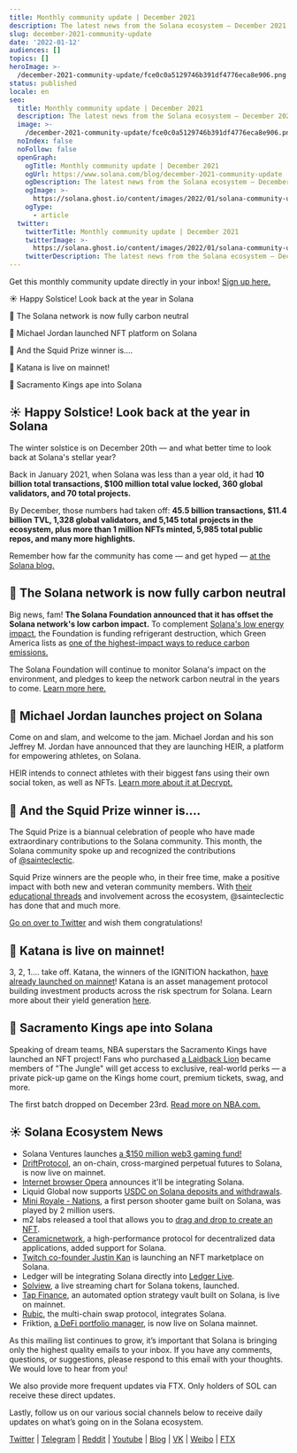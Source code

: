 ```yaml
---
title: Monthly community update | December 2021
description: The latest news from the Solana ecosystem — December 2021 edition!
slug: december-2021-community-update
date: '2022-01-12'
audiences: []
topics: []
heroImage: >-
  /december-2021-community-update/fce0c0a5129746b391df4776eca8e906.png
status: published
locale: en
seo:
  title: Monthly community update | December 2021
  description: The latest news from the Solana ecosystem — December 2021 edition!
  image: >-
    /december-2021-community-update/fce0c0a5129746b391df4776eca8e906.png
  noIndex: false
  noFollow: false
  openGraph:
    ogTitle: Monthly community update | December 2021
    ogUrl: https://www.solana.com/blog/december-2021-community-update
    ogDescription: The latest news from the Solana ecosystem — December 2021 edition!
    ogImage: >-
      https://solana.ghost.io/content/images/2022/01/solana-community-update-december-2021-blog.png
    ogType:
      - article
  twitter:
    twitterTitle: Monthly community update | December 2021
    twitterImage: >-
      https://solana.ghost.io/content/images/2022/01/solana-community-update-december-2021-blog.png
    twitterDescription: The latest news from the Solana ecosystem — December 2021 edition!
---
```


Get this monthly community update directly in your inbox! [Sign up here.](https://solana.ghost.io/monthly-update-september-2021/solana.com/newsletter)

☀️ Happy Solstice! Look back at the year in Solana

🌱 The Solana network is now fully carbon neutral

🏀 Michael Jordan launched NFT platform on Solana

🦑 And the Squid Prize winner is....

🥷 Katana is live on mainnet!

👑 Sacramento Kings ape into Solana

## **☀️ Happy Solstice! Look back at the year in Solana**

The winter solstice is on December 20th — and what better time to look back at Solana's stellar year?

Back in January 2021, when Solana was less than a year old, it had **10 billion total transactions, $100 million total value locked, 360 global validators, and 70 total projects.**

By December, those numbers had taken off: **45.5 billion transactions, $11.4 billion TVL, 1,328 global validators, and 5,145 total projects in the ecosystem, plus more than 1 million NFTs minted, 5,985 total public repos, and many more highlights.**

Remember how far the community has come — and get hyped — [at the Solana blog.](https://solana.com/news/happy-solstice-2021-celebrating-solanas-sunny-year?ref=solana.ghost.io)

## **🌱 The Solana network is now fully carbon neutral**

Big news, fam! **The Solana Foundation announced that it has offset the Solana network's low carbon impact.** To complement [Solana's low energy impact](https://solana.com/environment?ref=solana.ghost.io), the Foundation is funding refrigerant destruction, which Green America lists as [one of the highest-impact ways to reduce carbon emissions.](https://www.greenamerica.org/climate-change-100-reasons-hope/top-10-solutions-reverse-climate-change?ref=solana.ghost.io)

The Solana Foundation will continue to monitor Solana's impact on the environment, and pledges to keep the network carbon neutral in the years to come. [Learn more here.](https://solana.com/news/solana-foundation-carbon-neutral-2021?ref=solana.ghost.io)

## **🏀 Michael Jordan launches project on Solana**

Come on and slam, and welcome to the jam. Michael Jordan and his son Jeffrey M. Jordan have announced that they are launching HEIR, a platform for empowering athletes, on Solana.

HEIR intends to connect athletes with their biggest fans using their own social token, as well as NFTs. [Learn more about it at Decrypt.](https://decrypt.co/88393/michael-jordan-jumps-into-web3-solana-app-athletes-nfts-tokens?ref=solana.ghost.io)

## **🦑 And the Squid Prize winner is....**

The Squid Prize is a biannual celebration of people who have made extraordinary contributions to the Solana community. This month, the Solana community spoke up and recognized the contributions of [@sainteclectic](https://twitter.com/sainteclectic?ref=solana.ghost.io).

Squid Prize winners are the people who, in their free time, make a positive impact with both new and veteran community members. With [their educational threads](https://twitter.com/sainteclectic/status/1460995261338046466?ref=solana.ghost.io) and involvement across the ecosystem, @sainteclectic has done that and much more.

[Go on over to Twitter](https://twitter.com/solana/status/1478481566515007495?ref=solana.ghost.io) and wish them congratulations!

## **🥷 Katana is live on mainnet!**

3, 2, 1.... take off. Katana, the winners of the IGNITION hackathon, [have already launched on mainnet](https://twitter.com/Katana_HQ/status/1472039521134985225?ref=solana.ghost.io)! Katana is an asset management protocol building investment products across the risk spectrum for Solana. Learn more about their yield generation [here](https://app.katana.so/?ref=solana.ghost.io).

## **👑 Sacramento Kings ape into Solana**

Speaking of dream teams, NBA superstars the Sacramento Kings have launched an NFT project! Fans who purchased [a Laidback Lion](https://twitter.com/SacramentoKings/status/1474047768414994436?ref=solana.ghost.io) became members of "The Jungle" will get access to exclusive, real-world perks — a private pick-up game on the Kings home court, premium tickets, swag, and more.

The first batch dropped on December 23rd. [Read more on NBA.com.](https://www.nba.com/kings/news/sacramento-kings-launch-laidback-lions-limited-nft-collection?ref=solana.ghost.io)

## **☀️ Solana Ecosystem News**

-   Solana Ventures launches [a $150 million web3 gaming fund!](https://www.coindesk.com/business/2021/12/14/solana-ventures-looks-to-boost-web-3-gaming-with-launch-of-150m-fund/?ref=solana.ghost.io)
-   [DriftProtocol](https://twitter.com/DriftProtocol/status/1466426126801285122?ref=solana.ghost.io), an on-chain, cross-margined perpetual futures to Solana, is now live on mainnet.
-   [Internet browser Opera](https://twitter.com/opera/status/1469321016572792836?ref=solana.ghost.io) announces it'll be integrating Solana.
-   Liquid Global now supports [USDC on Solana deposits and withdrawals](https://twitter.com/Liquid_Global/status/1468185803620851712?ref=solana.ghost.io).
-   [Mini Royale - Nations](https://twitter.com/DefiDirect/status/1467026032050024448?ref=solana.ghost.io), a first person shooter game built on Solana, was played by 2 million users.
-   m2 labs released a tool that allows you to [drag and drop to create an NFT](https://twitter.com/m2__labs/status/1453028253829144598?ref=solana.ghost.io).
-   [Ceramicnetwork](https://twitter.com/ceramicnetwork/status/1468939402349010944?ref=solana.ghost.io), a high-performance protocol for decentralized data applications, added support for Solana.
-   [Twitch co-founder Justin Kan](https://twitter.com/justinkan/status/1470438455645777930?ref=solana.ghost.io) is launching an NFT marketplace on Solana.
-   Ledger will be integrating Solana directly into [Ledger Live](https://twitter.com/Ledger/status/1469240129319579648?ref=solana.ghost.io).
-   [Solview](https://twitter.com/Solviewapp/status/1475372242964041730?ref=solana.ghost.io), a live streaming chart for Solana tokens, launched.
-   [Tap Finance](https://twitter.com/Tap_Finance/status/1471890188402003971?ref=solana.ghost.io), an automated option strategy vault built on Solana, is live on mainnet.
-   [Rubic](https://twitter.com/CryptoRubic/status/1472597980385619969?ref=solana.ghost.io), the multi-chain swap protocol, integrates Solana.
-   Friktion, [a DeFi portfolio manager](https://twitter.com/friktion_labs/status/1473131877485752322?ref=solana.ghost.io), is now live on Solana mainnet.

As this mailing list continues to grow, it’s important that Solana is bringing only the highest quality emails to your inbox. If you have any comments, questions, or suggestions, please respond to this email with your thoughts. We would love to hear from you!

We also provide more frequent updates via FTX. Only holders of SOL can receive these direct updates.

Lastly, follow us on our various social channels below to receive daily updates on what’s going on in the Solana ecosystem.

[Twitter](https://twitter.com/solana?ref=solana.ghost.io) | [Telegram](https://t.me/solana?ref=solana.ghost.io) | [Reddit](https://www.reddit.com/r/solana/?ref=solana.ghost.io) | [Youtube](https://www.youtube.com/c/solanalabs?ref=solana.ghost.io) | [Blog](https://solana.com/news?ref=solana.ghost.io) | [VK](https://vk.com/solanarus?ref=solana.ghost.io) | [Weibo](https://www.weibo.com/SolanaNews?is_all=1&ref=solana.ghost.io) | [FTX](https://blockfolio.com/coin/SOL?ref=solana.ghost.io)
